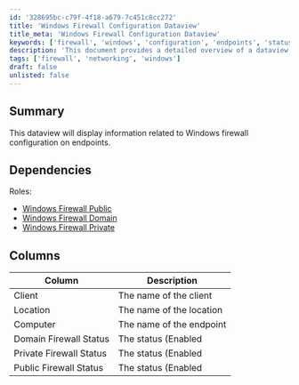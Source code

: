 ```yaml
---
id: '328695bc-c79f-4f18-a679-7c451c8cc272'
title: 'Windows Firewall Configuration Dataview'
title_meta: 'Windows Firewall Configuration Dataview'
keywords: ['firewall', 'windows', 'configuration', 'endpoints', 'status']
description: 'This document provides a detailed overview of a dataview that displays information related to the configuration of Windows firewall on endpoints, including the status of domain, private, and public firewalls.'
tags: ['firewall', 'networking', 'windows']
draft: false
unlisted: false
---
```

## Summary

This dataview will display information related to Windows firewall configuration on endpoints.

## Dependencies

Roles:  
- [Windows Firewall Public](https://proval.itglue.com/DOC-5078775-7920828)  
- [Windows Firewall Domain](https://proval.itglue.com/DOC-5078775-8014764)  
- [Windows Firewall Private](https://proval.itglue.com/DOC-5078775-7970600)  

## Columns

| Column                     | Description                                                                  |
|---------------------------|------------------------------------------------------------------------------|
| Client                     | The name of the client                                                       |
| Location                   | The name of the location                                                     |
| Computer                   | The name of the endpoint                                                     |
| Domain Firewall Status     | The status (Enabled|Disabled) for the "Domain" network firewall             |
| Private Firewall Status    | The status (Enabled|Disabled) for the "Private" network firewall            |
| Public Firewall Status     | The status (Enabled|Disabled) for the "Public" network firewall             |













